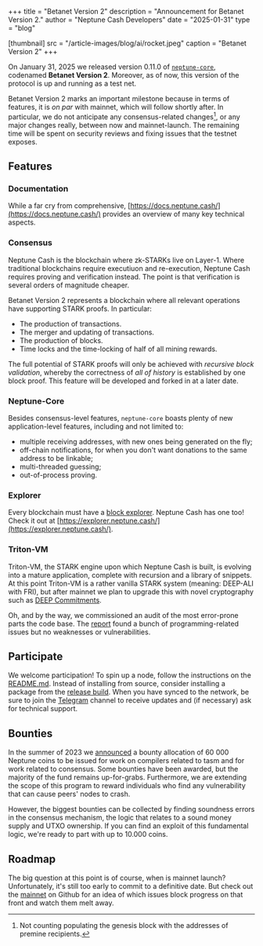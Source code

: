 +++
title = "Betanet Version 2"
description = "Announcement for Betanet Version 2."
author = "Neptune Cash Developers"
date = "2025-01-31"
type = "blog"

[thumbnail]
src = "/article-images/blog/ai/rocket.jpeg"
caption = "Betanet Version 2"
+++


On January 31, 2025 we released version 0.11.0 of [`neptune-core`](https://github.com/Neptune-Crypto/neptune-core), codenamed **Betanet Version 2**. Moreover, as of now, this version of the protocol is up and running as a test net.

Betanet Version 2 marks an important milestone because in terms of features, it is *on par* with mainnet, which will follow shortly after. In particular, we do not anticipate any consensus-related changes[^1], or any major changes really, between now and mainnet-launch. The remaining time will be spent on security reviews and fixing issues that the testnet exposes.

## Features

### Documentation

While a far cry from comprehensive, [https://docs.neptune.cash/](https://docs.neptune.cash/) provides an overview of many key technical aspects.

### Consensus

Neptune Cash is the blockchain where zk-STARKs live on Layer-1. Where traditional blockchains require executiuon and re-execution, Neptune Cash requires proving and verification instead. The point is that verification is several orders of magnitude cheaper.

Betanet Version 2 represents a blockchain where all relevant operations have supporting STARK proofs. In particular:
 - The production of transactions.
 - The merger and updating of transactions.
 - The production of blocks.
 - Time locks and the time-locking of half of all mining rewards.

The full potential of STARK proofs will only be achieved with *recursive block validation*, whereby the correctness of *all of history* is established by one
block proof. This feature will be developed and forked in at a later date.

### Neptune-Core

Besides consensus-level features, `neptune-core` boasts plenty of new application-level features, including and not limited to:

 - multiple receiving addresses, with new ones being generated on the fly;
 - off-chain notifications, for when you don't want donations to the same address to be linkable;
 - multi-threaded guessing;
 - out-of-process proving.


### Explorer

Every blockchain must have a [block explorer](https://github.com/Neptune-Crypto/neptune-explorer). Neptune Cash has one too! Check it out at [https://explorer.neptune.cash/](https://explorer.neptune.cash/).

### Triton-VM

Triton-VM, the STARK engine upon which Neptune Cash is built, is evolving into a mature application, complete with recursion and a library of snippets. At this point Triton-VM is a rather vanilla STARK system (meaning: DEEP-ALI with FRI), but after mainnet we plan to upgrade this with novel cryptography such as [DEEP Commitments](https://eprint.iacr.org/2024/1752).

Oh, and by the way, we commissioned an audit of the most error-prone parts the code base. The [report](triton-vm-audit-hridam-basu.pdf) found a bunch of programming-related issues but no weaknesses or vulnerabilities.

## Participate

We welcome participation! To spin up a node, follow the instructions on the [README.md](https://github.com/Neptune-Crypto/neptune-core). Instead of installing from source, consider installing a package from the [release build](https://github.com/Neptune-Crypto/neptune-core/releases/tag/v0.0.11). When you have synced to the network, be sure to join the [Telegram](https://t.me/neptune_project) channel to receive updates and (if necessary) ask for technical support.

## Bounties

In the summer of 2023 we [announced](/articles/contributing) a bounty allocation of 60 000 Neptune coins to be issued for work on compilers related to tasm and for work related to consensus. Some bounties have been awarded, but the majority of the fund remains up-for-grabs. Furthermore, we are extending the scope of this program to reward individuals who find any vulnerability that can cause peers' nodes to crash.

However, the biggest bounties can be collected by finding soundness errors in the consensus mechanism, the logic that relates to a sound money supply and UTXO ownership. If you can find an exploit of this fundamental logic, we're ready to part with up to 10.000 coins.

## Roadmap

The big question at this point is of course, when is mainnet launch? Unfortunately, it's still too early to commit to a definitive date. But check out the [mainnet](https://github.com/Neptune-Crypto/neptune-core/issues?q=is%3Aissue+is%3Aopen+label%3Amainnet) on Github for an idea of which issues block progress on that front and watch them melt away.

[^1]: Not counting populating the genesis block with the addresses of premine recipients.